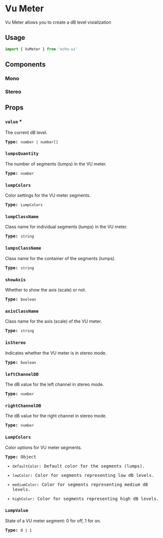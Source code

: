 
# Vu Meter

Vu Meter allows you to create a dB level visialization

## Usage

```js
import { VuMeter } from 'echo-ui'
```

## Components

### Mono


### Stereo

## Props

### `value` \*

<p className="muted"> The current dB level. </p>

<samp className="muted">**Type:** `number | number[]`</samp>

### `lumpsQuantity`

<p className="muted"> The number of segments (lumps) in the VU meter. </p>

<samp className="muted">**Type:** `number`</samp>

### `lumpColors`

<p className="muted"> Color settings for the VU meter segments. </p>

<samp>**Type:** `LumpColors`</samp>

### `lumpClassName`

<p className="muted"> Class name for individual segments (lumps) in the VU meter. </p>

<samp className="muted">**Type:** `string`</samp>

### `lumpsClassName`

<p className="muted"> Class name for the container of the segments (lumps). </p>

<samp className="muted">**Type:** `string`</samp>

### `showAxis`

<p className="muted"> Whether to show the axis (scale) or not. </p>

<samp className="muted">**Type:** `boolean`</samp>

### `axisClassName`

<p className="muted"> Class name for the axis (scale) of the VU meter. </p>

<samp className="muted">**Type:** `string`</samp>

### `isStereo`

<p className="muted"> Indicates whether the VU meter is in stereo mode. </p>

<samp className="muted">**Type:** `boolean`</samp>

### `leftChannelDB`

<p className="muted"> The dB value for the left channel in stereo mode. </p>

<samp className="muted">**Type:** `number`</samp>

### `rightChannelDB`

<p className="muted"> The dB value for the right channel in stereo mode. </p>

<samp className="muted">**Type:** `number`</samp>

### `LumpColors`

<p className="muted"> Color options for VU meter segments. </p>

<samp className="muted">

**Type:** Object

- `defaultColor`: Default color for the segments (lumps).

- `lowColor`: Color for segments representing low dB levels.

- `mediumColor`: Color for segments representing medium dB levels.

- `highColor`: Color for segments representing high dB levels.

</samp>

### `LumpValue`

<p className="muted"> State of a VU meter segment: 0 for off, 1 for on. </p>

<samp className="muted">**Type:** `0 | 1` </samp>
